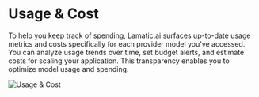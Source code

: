 # Usage & Cost

To help you keep track of spending, Lamatic.ai surfaces up-to-date usage metrics and costs specifically for each provider model you've accessed.
You can analyze usage trends over time, set budget alerts, and estimate costs for scaling your application. This transparency enables you to optimize model usage and spending.

![Usage & Cost](/assets/usage_cost.png)
